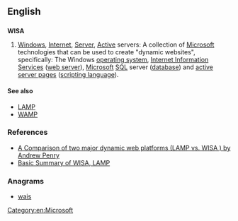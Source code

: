 ==English==
{{wikipedia}}

==={{acronym-old|en}}===
'''WISA'''

# {{context|Internet}} [[windows|Windows]], [[Internet]], [[server|Server]], [[active|Active]] servers: A collection of [[Microsoft]] technologies that can be used to create "dynamic websites", specifically: The Windows [[operating system]], [[Internet Information Services]] ([[web server]]), [[Microsoft]] [[SQL]] server ([[database]]) and [[active server pages]] ([[scripting language]]). 

====See also====
* [[LAMP]]
* [[WAMP]]

===References===
* [http://www.shawnolson.net/a/302/ A Comparison of two major dynamic web platforms (LAMP vs. WISA ) by Andrew Penry]
* [http://www.lyberty.com/encyc/articles/tech/WISA.html Basic Summary of WISA, LAMP]

===Anagrams===
* [[wais#English|wais]]
[[Category:en:Microsoft]]
